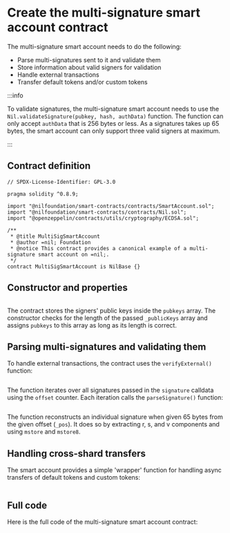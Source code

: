 
# Create the multi-signature smart account contract

The multi-signature smart account needs to do the following:

* Parse multi-signatures sent to it and validate them
* Store information about valid signers for validation
* Handle external transactions
* Transfer default tokens and/or custom tokens

:::info

To validate signatures, the multi-signature smart account needs to use the `Nil.validateSignature(pubkey, hash, authData)` function. The function can only accept `authData` that is 256 bytes or less. As a signatures takes up 65 bytes, the smart account can only support three valid signers at maximum.

:::

## Contract definition

```solidity showLineNumbers
// SPDX-License-Identifier: GPL-3.0

pragma solidity ^0.8.9;

import "@nilfoundation/smart-contracts/contracts/SmartAccount.sol";
import "@nilfoundation/smart-contracts/contracts/Nil.sol";
import "@openzeppelin/contracts/utils/cryptography/ECDSA.sol";

/**
 * @title MultiSigSmartAccount
 * @author =nil; Foundation
 * @notice This contract provides a canonical example of a multi-signature smart account on =nil;.
 */
contract MultiSigSmartAccount is NilBase {}
```

## Constructor and properties

```solidity showLineNumbers file=../../../tests/MultiSigSmartAccount.sol start=startConstructorAndProperties end=endConstructorAndProperties
```

The contract stores the signers' public keys inside the `pubkeys` array. The constructor checks for the length of the passed `_publicKeys` array and assigns `pubkeys` to this array as long as its length is correct.

## Parsing multi-signatures and validating them

To handle external transactions, the contract uses the `verifyExternal()` function:

```solidity showLineNumbers file=../../../tests/MultiSigSmartAccount.sol start=startVerifyExternal end=endVerifyExternal
```

The function iterates over all signatures passed in the `signature` calldata using the `offset` counter. Each iteration calls the `parseSignature()` function:

```solidity showLineNumbers file=../../../tests/MultiSigSmartAccount.sol start=startParseSignature end=endParseSignature
```

The function reconstructs an individual signature when given 65 bytes from the given offset (`_pos`). It does so by extracting r, s, and v components and using `mstore` and `mstore8`.

## Handling cross-shard transfers

The smart account provides a simple 'wrapper' function for handling async transfers of default tokens and custom tokens:

```solidity showLineNumbers file=../../../tests/MultiSigSmartAccount.sol start=startAsyncCall end=endAsyncCall
```

## Full code

Here is the full code of the multi-signature smart account contract:

```solidity showLineNumbers file=../../../tests/MultiSigSmartAccountPure.sol start=startContract end=endContract
```

<PGButton name="MultiSigSmartAccountPure.sol"/>